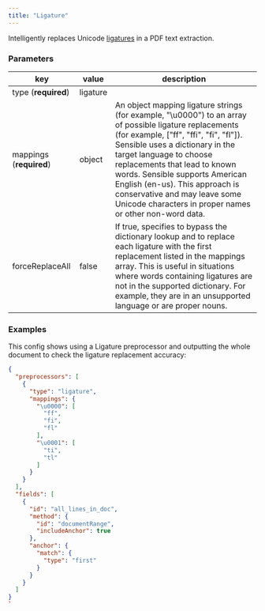 ```yaml
---
title: "Ligature"
---
```


Intelligently replaces Unicode [ligatures](https://sensible-87.mintlify.app/senseml-reference/preprocessors/ligature) in a PDF text extraction. 

### Parameters

| key                     | value    | description                                                                                                                                                                                                                                                                                                                                                                                                      |
| ----------------------- | -------- | ---------------------------------------------------------------------------------------------------------------------------------------------------------------------------------------------------------------------------------------------------------------------------------------------------------------------------------------------------------------------------------------------------------------- |
| type (**required**)     | ligature |                                                                                                                                                                                                                                                                                                                                                                                                                  |
| mappings (**required**) | object   | An object mapping ligature strings (for example, "\\u0000") to an array of possible ligature replacements (for example, \["ff", "ffi", "fi", "fl"\]). Sensible uses a dictionary in the target language to choose replacements that lead to known words. Sensible supports American English (en-us). This approach is conservative and may leave some Unicode characters in proper names or other non-word data. |
| forceReplaceAll         | false    | If true, specifies to bypass the dictionary lookup and to replace each ligature with the first replacement listed in the mappings array. This is useful in situations where words containing ligatures are not in the supported dictionary. For example, they are in an unsupported language or are proper nouns.                                                                                                |

### Examples

This config shows using a Ligature preprocessor and outputting the whole document to check the ligature replacement accuracy: 

```JSON JSON 
{
  "preprocessors": [
    {
      "type": "ligature",
      "mappings": {
        "\u0000": [
          "ff",
          "fi",
          "fl"
        ],
        "\u0001": [
          "ti",
          "tl"
        ]
      }
    }
  ],
  "fields": [
    {
      "id": "all_lines_in_doc",
      "method": {
        "id": "documentRange",
        "includeAnchor": true
      },
      "anchor": {
        "match": {
          "type": "first"
        }
      }
    }
  ]
}
`